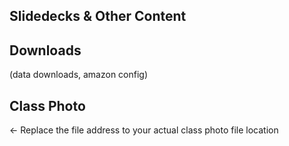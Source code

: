 ## Slidedecks & Other Content {-}

## Downloads {-}

(data downloads, amazon config)


## Class Photo {-}

<!-- ![Class Photo](./img/class-photo.jpg) --> <- Replace the file address to your actual class photo file location
